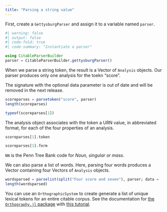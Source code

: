 ```yaml
---
title: "Parsing a string value"
---
```



First, create a `GettysburgParser` and assign it to a variable named `parser`.

```julia
#| warning: false
#| output: false
#| code-fold: true
#| code-summary: "Instantiate a parser"

using CitableParserBuilder
parser = CitableParserBuilder.gettysburgParser()
```

When we parse a string token, the result is a Vector of `Analysis` objects. Our parser produces only one analysis for the toekn "score".


::: {.callout-warning title="Out of date"}
The signature with the optional data parameter is out of date
and will be removed in the next release.
:::



```julia
scoreparses = parsetoken("score", parser)
length(scoreparses)
```
```julia
typeof(scoreparses[1])
```

The analysis object associates with the token a URN value, in abbreviated format, for each of the four properties of an analysis.

```julia
scoreparses[1].token

```

```julia
scoreparses[1].form
```

`NN` is the Penn Tree Bank code for *Noun, singular or mass*.

We can also parse a list of words. Here, parsing four words produces a Vector containing four Vectors of `Analysis` objects.

```julia
wordsparsed = parselist(split("Four score and seven"), parser; data =  parser.data)
length(wordsparsed)
```


:::{.callout-tip title="Tip for parsing a citable corpus"}
You can use an `OrthographicSystem` to create generate a list of unique lexical tokens for an entire citable corpus. See the documentation for [the `Orthography.jl` package](https://neelsmith.quarto.pub/orthography/)  with [this tutorial](https://neelsmith.quarto.pub/orthography/tutorials/corpora.html/).
:::

